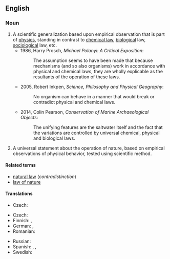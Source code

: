 ==English==
{{wikipedia}}

===Noun===
{{en-noun}}

# A scientific generalization based upon empirical observation that is part of [[physics]], standing in contrast to [[chemical law]], [[biological]] law, [[sociological]] law, etc.
#* 1986, Harry Prosch, ''Michael Polanyi: A Critical Exposition'':
#*: The assumption seems to have been made that because mechanisms (and so also organisms) work in accordance with physical and chemical laws, they are wholly explicable as the resultants of the operation of these laws.
#* 2005, Robert Inkpen, ''Science, Philosophy and Physical Geography'':
#*: No organism can behave in a manner that would break or contradict physical and chemical laws.
#* 2014, Colin Pearson, ''Conservation of Marine Archaeological Objects'':
#*: The unifying features are the saltwater itself and the fact that the variations are controlled by universal chemical, physical and biological laws.
# {{rfv-sense}} A universal statement about the operation of nature, based on empirical observations of physical behavior, tested using scientific method.

====Related terms====
* [[natural law]] (''contradistinction'')
* [[law of nature]]

====Translations====
{{trans-top|scientific law that is part of physics}}
* Czech: {{t|cs|fyzikální zákon|m}}
{{trans-mid}}
{{trans-bottom}}

{{trans-top|universal statement about the operation of nature}}
* Czech: {{t|cs|přírodní zákon|m}}
* Finnish: {{t|fi|[[fysiikka|fysiikan]] [[laki]]}}, {{t+|fi|luonnonlaki}}
* German: {{t+|de|Naturgesetz|n}}, {{t|de|physikalisches Gesetz|n}}
* Romanian: {{t|ro|lege fizică|f}}
{{trans-mid}}
* Russian: {{t+|ru|физи́ческий зако́н|m}}
* Spanish: {{t|es|ley de la naturaleza|f}}, {{t|es|leyes naturales|f-p}}, {{t|es|ley científica|f}}
* Swedish: {{t+|sv|naturlag|c}}
{{trans-bottom}}